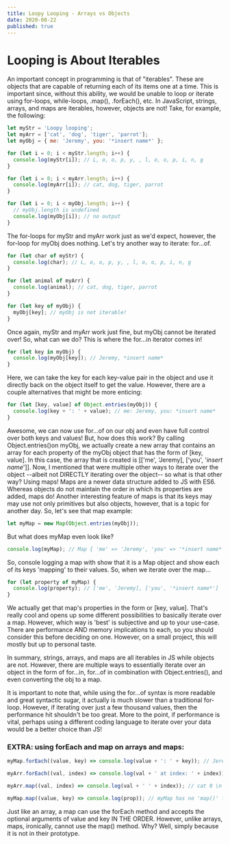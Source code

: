 ```yaml
---
title: Loopy Looping - Arrays vs Objects
date: 2020-08-22
published: true
---
```

# Looping is About Iterables
An important concept in programming is that of "iterables". These are objects that are capable of returning each of its items one at a time. This is important since, without this ability, we would be unable to loop or iterate using for-loops, while-loops, .map(), .forEach(), etc. In JavaScript, strings, arrays, and maps are iterables, however, objects are not!  Take, for example, the following:

```js
let myStr = 'Loopy looping';
let myArr = ['cat', 'dog', 'tiger', 'parrot'];
let myObj = { me: 'Jeremy', you: '*insert name*' };

for (let i = 0; i < myStr.length; i++) {
  console.log(myStr[i]); // L, o, o, p, y, , l, o, o, p, i, n, g
}

for (let i = 0; i < myArr.length; i++) {
  console.log(myArr[i]); // cat, dog, tiger, parrot
}

for (let i = 0; i < myObj.length; i++) {
  // myObj.length is undefined
  console.log(myObj[i]); // no output
}
```

The for-loops for myStr and myArr work just as we'd expect, however, the for-loop for myObj does nothing. Let's try another way to iterate: for...of.

```js
for (let char of myStr) {
  console.log(char); // L, o, o, p, y, , l, o, o, p, i, n, g
}

for (let animal of myArr) {
  console.log(animal); // cat, dog, tiger, parrot
}

for (let key of myObj) {
  myObj[key]; // myObj is not iterable!
}
```

Once again, myStr and myArr work just fine, but myObj cannot be iterated over!  So, what can we do? This is where the for...in iterator comes in!

```js
for (let key in myObj) {
  console.log(myObj[key]); // Jeremy, *insert name*
}
```

Here, we can take the key for each key-value pair in the object and use it directly back on the object itself to get the value. However, there are a couple alternatives that might be more enticing:

```js
for (let [key, value] of Object.entries(myObj)) {
  console.log(key + ': ' + value); // me: Jeremy, you: *insert name*
}
```

Awesome, we can now use for...of on our obj and even have full control over both keys and values! But, how does this work?  By calling Object.entries()on myObj, we actually create a new array that contains an array for each property of the myObj object that has the form of [key, value]. In this case, the array that is created is [['me', 'Jeremy], ['you', '*insert name*']].
Now, I mentioned that were multiple other ways to iterate over the object --albeit not DIRECTLY iterating over the object-- so what is that other way?
Using maps! Maps are a newer data structure added to JS with ES6. Whereas objects do not maintain the order in which its properties are added, maps do!
Another interesting feature of maps is that its keys may may use not only primitives but also objects, however, that is a topic for another day.
So, let's see that map example:

```js
let myMap = new Map(Object.entries(myObj));
```

But what does myMap even look like?

```js
console.log(myMap); // Map { 'me' => 'Jeremy', 'you' => '*insert name*' }
```

So, console logging a map with show that it is a Map object and show each of its keys 'mapping' to their values. So, when we iterate over the map...

```js
for (let property of myMap) {
  console.log(property); // ['me', 'Jeremy], ['you', '*insert name*']
}
```

We actually get that map's properties in the form or [key, value]. That's really cool and opens up some different possibilities to basically iterate over a map. However, which way is 'best' is subjective and up to your use-case. There are performance AND memory implications to each, so you should consider this before deciding on one. However, on a small project, this will mostly but up to personal taste.

In summary, strings, arrays, and maps are all iterables in JS while objects are not. However, there are multiple ways to essentially iterate over an object in the form of for...in, for...of in combination with Object.entries(), and even converting the obj to a map.

It is important to note that, while using the for...of syntax is more readable and great syntactic sugar, it actually is much slower than a traditional for-loop. However, if iterating over just a few thousand values, then the performance hit shouldn't be too great. More to the point, if performance is vital, perhaps using a different coding language to iterate over your data would be a better choice than JS!

### EXTRA: using forEach and map on arrays and maps:
```js
myMap.forEach((value, key) => console.log(value + ': ' + key)); // Jeremy: me \n *insert name*: you

myArr.forEach((val, index) => console.log(val + ' at index: ' + index)); // cat at index: 0 \n dog at index: 1 ...

myArr.map((val, index) => console.log(val + ' ' + index)); // cat 0 \n dog 1 \n tiger 3

myMap.map((value, key) => console.log(prop)); // myMap has no 'map()' function!
```

Just like an array, a map can use the forEach method and accepts the optional arguments of value and key IN THE ORDER. However, unlike arrays, maps, ironically, cannot use the map() method. Why? Well, simply because it is not in their prototype. 